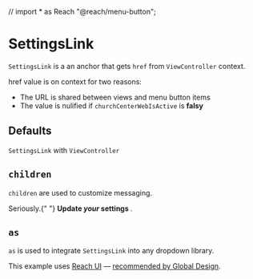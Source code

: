 // import * as Reach "@reach/menu-button";

<Meta title="Church Center|Publishing Status/SettingsLink" />

# SettingsLink

`SettingsLink` is a an anchor that gets `href` from `ViewController` context.

href value is on context for two reasons:

- The URL is shared between views and menu button items
- The value is nulified if `churchCenterWebIsActive` is **falsy**

## Defaults

`SettingsLink` with `ViewController`

<Preview>
  <Story name="default">
    <PublishingStatus.ViewController userIsOrgAdmin settingsURL="#">
      <PublishingStatus.SettingsLink />
    </PublishingStatus.ViewController>
  </Story>
</Preview>

## `children`

`children` are used to customize messaging.

<Preview>
  <Story name="children">
    <PublishingStatus.ViewController userIsOrgAdmin settingsURL="#">
      <PublishingStatus.SettingsLink>
        Seriously.{" "}
        <strong>
          Update <em>your</em> settings
        </strong>
        .
      </PublishingStatus.SettingsLink>
    </PublishingStatus.ViewController>
  </Story>
</Preview>

## `as`

`as` is used to integrate `SettingsLink` into any dropdown library.

This example uses [Reach UI](https://reach.tech/menu-button) — [recommended by Global Design](https://planningcenter.design/react-recommended).

<Preview>
  <Story name="as">
    <Reach.Menu>
      <PublishingStatus.ViewController userIsOrgAdmin settingsURL="#">
        <PublishingStatus.SettingsLink as={Reach.MenuItem} />
      </PublishingStatus.ViewController>
    </Reach.Menu>
  </Story>
</Preview>
